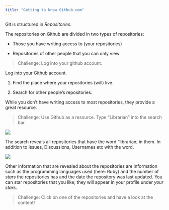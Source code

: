 ```yaml
---
title: "Getting to know Github.com"
---
```


Git is structured in *Repositories*.

The repositories on Github are divided in two types of repositories:

-   Those you have writing access to (your repositories)

-   Repositories of other people that you can only view

> Challenge: Log into your github account.

Log into your Github account.

1.  Find the place where your repositories (will) live.

<!-- -->

2.  Search for other people's repositories.

While you don't have writing access to most repositories, they provide a great resource.

> Challenge: Use Github as a resource. Type "Librarian" into the search bar.

![](img/Search.png)

The search reveals all repositories that have the word "librarian; in them. In addition to Issues, Discussions, Usernames etc with the word.

![](img/Repositories.png)

Other information that are revealed about the repositories are information such as the programming languages used (here: Ruby) and the number of *stars* the repositories has and the date the repository was last updated. You can star repositories that you like; they will appear in your profile under *your stars*.

> Challenge: Click on one of the repositories and have a look at the content!
